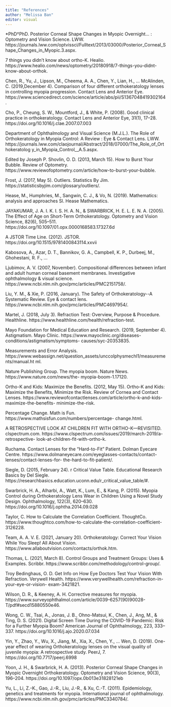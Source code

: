 ```yaml
---
title: "References"
author: "Melissa Ban"
editor: visual
---
```


\*PhD†PhD. Posterior Corneal Shape Changes in Myopic Overnight\... : Optometry and Vision
Science. LWW. https://journals.lww.com/optvissci/Fulltext/2013/03000/Posterior_Corneal_Shape_Changes_in_Myopic.3.aspx.\

7 things you didn't know about ortho-K. Healio. https://www.healio.com/news/optometry/20180918/7-things-you-didnt-know-about-orthok.\

Chen, R., Yu, J., Lipson, M., Cheema, A. A., Chen, Y., Lian, H., \... McAlinden, C. (2019,December 4). Comparison of four different orthokeratology lenses in controlling myopia
progression. Contact Lens and Anterior Eye.
https://www.sciencedirect.com/science/article/abs/pii/S1367048419302164.

					

Cho, P., Cheung, S. W., Mountford, J., & White, P. (2008). Good clinical practice in
orthokeratology. Contact Lens and Anterior Eye, 31(1), 17--28.
https://doi.org/10.1016/j.clae.2007.07.003

					

Department of Ophthalmology and Visual Science (M.J.L.). The Role of Orthokeratology in
Myopia Control: A Review : Eye & Contact Lens. LWW.
https://journals.lww.com/claojournal/Abstract/2018/07000/The_Role_of_Orthokeratolog
y_in_Myopia_Control\_\_A.5.aspx.

					

Edited by Joseph P. Shovlin, O. D. (2013, March 15). How to Burst Your Bubble. Review of
Optometry. https://www.reviewofoptometry.com/article/how-to-burst-your-bubble.

					

Frost, J. (2017, May 5). Outliers. Statistics By Jim. https://statisticsbyjim.com/glossary/outliers/.

				

Hease, M., Humphries, M., Sangwin, C. J., & Vo, N. (2019). Mathematics: analysis and
approaches Sl. Hease Mathematics.

					

JAYAKUMAR, J. A. I. K. I. S. H. A. N., & SWARBRICK, H. E. L. E. N. A. (2005). The Effect
of Age on Short-Term Orthokeratology. Optometry and Vision Science, 82(6), 505--511.
https://doi.org/10.1097/01.opx.0000168583.17327.6d

					

A JSTOR Time Line. (2012). JSTOR. https://doi.org/10.1515/9781400843114.xxvii\

Kabosova, A., Azar, D. T., Bannikov, G. A., Campbell, K. P., Durbeej, M., Ghohestani, R. F., \...

					

Ljubimov, A. V. (2007, November). Compositional differences between infant and adult
human corneal basement membranes. Investigative ophthalmology & visual science.
https://www.ncbi.nlm.nih.gov/pmc/articles/PMC2151758/.

					

Liu, Y. M., & Xie, P. (2016, January). The Safety of Orthokeratology\--A Systematic Review. Eye
& contact lens. https://www.ncbi.nlm.nih.gov/pmc/articles/PMC4697954/.

					

Martel, J. (2018, July 3). Refraction Test: Overview, Purpose & Procedure. Healthline.
https://www.healthline.com/health/refraction-test.

					

Mayo Foundation for Medical Education and Research. (2019, September 4). Astigmatism. Mayo
Clinic. https://www.mayoclinic.org/diseases-conditions/astigmatism/symptoms-
causes/syc-20353835.

					

Measurements and Error Analysis.
https://www.webassign.net/question_assets/unccolphysmechl1/measurements/manual.ht
ml.

					

Nature Publishing Group. The myopia boom. Nature News. https://www.nature.com/news/the-
myopia-boom-1.17120.

				

			

		

		

			

				

					

Ortho-K and Kids: Maximize the Benefits. (2012, May 15). Ortho-K and Kids: Maximize the
Benefits, Minimize the Risk. Review of Cornea and Contact Lenses.
https://www.reviewofcontactlenses.com/article/ortho-k-and-kids-maximize-the-benefits-
minimize-the-risk.

					

Percentage Change. Math is Fun. https://www.mathsisfun.com/numbers/percentage-
change.html.

					

A RETROSPECTIVE LOOK AT CHILDREN FIT WITH ORTHO-K---REVISITED.
clspectrum.com. https://www.clspectrum.com/issues/2019/march-2019/a-retrospective-
look-at-children-fit-with-ortho-k.

					

Ruchama. Contact Lenses for the "Hard-to-Fit" Patient. Dolman Eyecare Centre.
https://www.dolmaneyecare.com/eyeglasses-contacts/contact-lenses/contact-lenses-for-
the-hard-to-fit-patient/.

					

Siegle, D. (2015, February 24). r Critical Value Table. Educational Research Basics by Del
Siegle. https://researchbasics.education.uconn.edu/r_critical_value_table/#.

					

Swarbrick, H. A., Alharbi, A., Watt, K., Lum, E., & Kang, P. (2015). Myopia Control during
Orthokeratology Lens Wear in Children Using a Novel Study Design. Ophthalmology,
122(3), 620--630. https://doi.org/10.1016/j.ophtha.2014.09.028

					

Taylor, C. How to Calculate the Correlation Coefficient. ThoughtCo.
https://www.thoughtco.com/how-to-calculate-the-correlation-coefficient-3126228.

					

Team, A. A. V. E. (2021, January 20). Orthokeratology: Correct Your Vision While You Sleep!
All About Vision. https://www.allaboutvision.com/contacts/orthok.htm.

					

Thomas, L. (2021, March 8). Control Groups and Treatment Groups: Uses & Examples. Scribbr.
https://www.scribbr.com/methodology/control-group/.

				

			

		

		

			

				

					

Troy Bedinghaus, O. D. Get Info on How Eye Doctors Test Your Vision With Refraction.
Verywell Health. https://www.verywellhealth.com/refraction-in-your-eye-or-vision-
exam-3421821.

					

Wilson, D. R., & Keeney, A. H. Corrective measures for myopia.
https://www.surveyophthalmol.com/article/0039-6257(90)90028-
T/pdf#secd15880550e46.

					

Wong, C. W., Tsai, A., Jonas, J. B., Ohno-Matsui, K., Chen, J., Ang, M., & Ting, D. S. (2021).
Digital Screen Time During the COVID-19 Pandemic: Risk for a Further Myopia Boom?
American Journal of Ophthalmology, 223, 333--337.
https://doi.org/10.1016/j.ajo.2020.07.034

					

Yin, Y., Zhao, Y., Wu, X., Jiang, M., Xia, X., Chen, Y., \... Wen, D. (2019). One-year effect of
wearing Orthokeratology lenses on the visual quality of juvenile myopia: A retrospective
study. PeerJ, 7. https://doi.org/10.7717/peerj.6998

					

Yoon, J. H., & Swarbrick, H. A. (2013). Posterior Corneal Shape Changes in Myopic Overnight
Orthokeratology. Optometry and Vision Science, 90(3), 196--204.
https://doi.org/10.1097/opx.0b013e31828121eb

					

Yu, L., Li, Z.-K., Gao, J.-R., Liu, J.-R., & Xu, C.-T. (2011). Epidemiology, genetics and
treatments for myopia. International journal of ophthalmology.
https://www.ncbi.nlm.nih.gov/pmc/articles/PMC3340784/.

				

			

		

	
